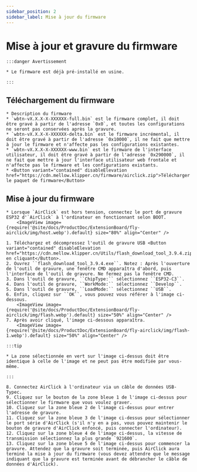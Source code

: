 ```yaml
---
sidebar_position: 2
sidebar_label: Mise à jour du firmware
---
```






# Mise à jour et gravure du firmware

    :::danger Avertissement

    * Le firmware est déjà pré-installé en usine.

    :::

## Téléchargement du firmware

    * Description du firmware
    * `wbtn-vX.X.X-X-XXXXXX-full.bin` est le firmware complet, il doit être gravé à partir de l'adresse `0x0`, et toutes les configurations ne seront pas conservées après la gravure.
    * `wbtn-vX.X.X-X-XXXXXX-delta.bin` est le firmware incrémental, il doit être gravé à partir de l'adresse `0x10000`, il ne fait que mettre à jour le firmware et n'affecte pas les configurations existantes.
    * `wbtn-vX.X.X-X-XXXXXX-www.bin` est le firmware de l'interface utilisateur, il doit être gravé à partir de l'adresse `0x290000`, il ne fait que mettre à jour l'interface utilisateur web frontale et n'affecte pas le firmware et les configurations existants.
    * <Button variant="contained" disableElevation href="https://cdn.mellow.klipper.cn/firmware/airclick.zip">Télécharger le paquet de firmware</Button>

## Mise à jour du firmware
    * Lorsque `AirClick` est hors tension, connectez le port de gravure ESP32 d'`AirClick` à l'ordinateur en fonctionnant selon BOOT.
        <ImageView image={require('@site/docs/ProductDoc/ExtensionBoard/fly-airclick/img/host.webp').default} size="80%" align="Center" />

    1. Téléchargez et décompressez l'outil de gravure USB <Button variant="contained" disableElevation href="https://cdn.mellow.klipper.cn/Utils/flash_download_tool_3.9.4.zip">Télécharger en cliquant</Button>.
    2. Ouvrez ``flash_download_tool_3.9.4.exe``. Notez : Après l'ouverture de l'outil de gravure, une fenêtre CMD apparaîtra d'abord, puis l'interface de l'outil de gravure. Ne fermez pas la fenêtre CMD.
    3. Dans l'outil de gravure, ``ChipType:`` sélectionnez ``ESP32-C3``.
    4. Dans l'outil de gravure, ``WorkMode:`` sélectionnez ``Develop``.
    5. Dans l'outil de gravure, ``LoadMode:`` sélectionnez ``USB``.
    6. Enfin, cliquez sur ``OK``, vous pouvez vous référer à l'image ci-dessous.
        <ImageView image={require('@site/docs/ProductDoc/ExtensionBoard/fly-airclick/img/flash.webp').default} size="50%" align="Center" />
    7. Après avoir cliqué, l'image ci-dessous apparaîtra.
        <ImageView image={require('@site/docs/ProductDoc/ExtensionBoard/fly-airclick/img/flash-1.webp').default} size="50%" align="Center" />

    :::tip

    * La zone sélectionnée en vert sur l'image ci-dessus doit être identique à celle de l'image et ne peut pas être modifiée par vous-même.

    :::

    8. Connectez AirClick à l'ordinateur via un câble de données USB-Typec.
    9. Cliquez sur le bouton de la zone bleue 1 de l'image ci-dessus pour sélectionner le firmware que vous voulez graver.
    10. Cliquez sur la zone bleue 2 de l'image ci-dessus pour entrer l'adresse de gravure.
    11. Cliquez sur la zone bleue 3 de l'image ci-dessus pour sélectionner le port série d'AirClick (s'il n'y en a pas, vous pouvez maintenir le bouton de gravure d'AirClick enfoncé, puis connecter l'ordinateur).
    12. Cliquez sur la zone bleue 4 de l'image ci-dessus, la vitesse de transmission sélectionnez la plus grande `921600`.
    13. Cliquez sur la zone bleue 5 de l'image ci-dessus pour commencer la gravure. Attendez que la gravure soit terminée, puis AirClick aura terminé la mise à jour du firmware (vous devez attendre que le message indiquant que la gravure est terminée avant de débrancher le câble de données d'AirClick).

 